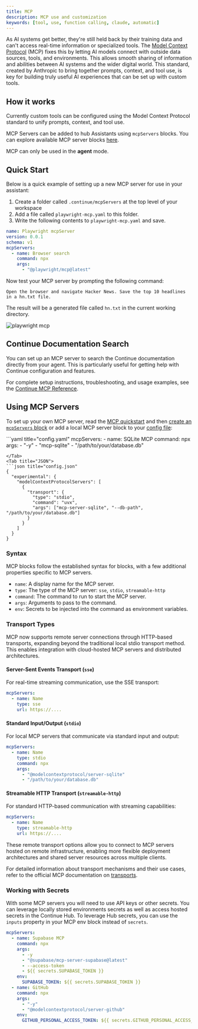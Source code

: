```yaml
---
title: MCP
description: MCP use and customization
keywords: [tool, use, function calling, claude, automatic]
---
```


As AI systems get better, they're still held back by their training data and
can't access real-time information or specialized tools. The [Model Context
Protocol](https://modelcontextprotocol.io/introduction) (MCP) fixes this by
letting AI models connect with outside data sources, tools, and environments.
This allows smooth sharing of information and abilities between AI systems and
the wider digital world. This standard, created by Anthropic to bring together
prompts, context, and tool use, is key for building truly useful AI experiences
that can be set up with custom tools.

## How it works

Currently custom tools can be configured using the Model Context
Protocol standard to unify prompts, context, and tool use.

MCP Servers can be added to hub Assistants using `mcpServers` blocks. You can
explore available MCP server blocks
[here](https://hub.continue.dev/explore/mcp).

<Info>MCP can only be used in the **agent** mode.</Info>

## Quick Start

Below is a quick example of setting up a new MCP server for use in your assistant:

1. Create a folder called `.continue/mcpServers` at the top level of your workspace
2. Add a file called `playwright-mcp.yaml` to this folder.
3. Write the following contents to `playwright-mcp.yaml` and save.

```yaml title=".continue/mcpServers/playwright-mcp.yaml"
name: Playwright mcpServer
version: 0.0.1
schema: v1
mcpServers:
  - name: Browser search
    command: npx
    args:
      - "@playwright/mcp@latest"
```

Now test your MCP server by prompting the following command:

```
Open the browser and navigate Hacker News. Save the top 10 headlines in a hn.txt file.
```

The result will be a generated file called `hn.txt` in the current working directory.

![playwright mcp](/images/mcp-playwright.png)

## Continue Documentation Search

You can set up an MCP server to search the Continue documentation directly from your agent. This is particularly useful for getting help with Continue configuration and features.

For complete setup instructions, troubleshooting, and usage examples, see the [Continue MCP Reference](/reference/continue-mcp).

## Using MCP Servers

To set up your own MCP server, read the [MCP
quickstart](https://modelcontextprotocol.io/quickstart) and then [create an
`mcpServers`
block](https://hub.continue.dev/new?type=block&blockType=mcpServers) or add a local MCP
server block to your [config file](./configuration.md):

<Tabs>
  <Tab title="YAML">
  ```yaml title="config.yaml"
  mcpServers:
    - name: SQLite MCP
      command: npx
      args:
        - "-y"
        - "mcp-sqlite"
        - "/path/to/your/database.db"

````
</Tab>
<Tab title="JSON">
```json title="config.json"
{
  "experimental": {
    "modelContextProtocolServers": [
      {
        "transport": {
          "type": "stdio",
          "command": "uvx",
          "args": ["mcp-server-sqlite", "--db-path", "/path/to/your/database.db"]
        }
      }
    ]
  }
}
````

  </Tab>
</Tabs>

### Syntax

MCP blocks follow the established syntax for blocks, with a few additional properties specific to MCP servers.

- `name`: A display name for the MCP server.
- `type`: The type of the MCP server: `sse`, `stdio`, `streamable-http`
- `command`: The command to run to start the MCP server.
- `args`: Arguments to pass to the command.
- `env`: Secrets to be injected into the command as environment variables.

### Transport Types

MCP now supports remote server connections through HTTP-based transports, expanding beyond the traditional local stdio transport method. This enables integration with cloud-hosted MCP servers and distributed architectures.

#### Server-Sent Events Transport (`sse`)

For real-time streaming communication, use the SSE transport:

```yaml
mcpServers:
  - name: Name
    type: sse
    url: https://....
```

#### Standard Input/Output (`stdio`)

For local MCP servers that communicate via standard input and output:

```yaml
mcpServers:
  - name: Name
    type: stdio
    command: npx
    args:
      - "@modelcontextprotocol/server-sqlite"
      - "/path/to/your/database.db"
```

#### Streamable HTTP Transport (`streamable-http`)

For standard HTTP-based communication with streaming capabilities:

```yaml
mcpServers:
  - name: Name
    type: streamable-http
    url: https://....
```

These remote transport options allow you to connect to MCP servers hosted on remote infrastructure, enabling more flexible deployment architectures and shared server resources across multiple clients.

For detailed information about transport mechanisms and their use cases, refer to the official MCP documentation on [transports](https://modelcontextprotocol.io/docs/concepts/transports#server-sent-events-sse).

### Working with Secrets

With some MCP servers you will need to use API keys or other secrets. You can leverage locally stored environments secrets
as well as access hosted secrets in the Continue Hub. To leverage Hub secrets, you can use the `inputs` property in your MCP env block instead of `secrets`.

```yaml
mcpServers:
  - name: Supabase MCP
    command: npx
    args:
      - -y
      - "@supabase/mcp-server-supabase@latest"
      - --access-token
      - ${{ secrets.SUPABASE_TOKEN }}
    env:
      SUPABASE_TOKEN: ${{ secrets.SUPABASE_TOKEN }}
  - name: GitHub
    command: npx
    args:
      - "-y"
      - "@modelcontextprotocol/server-github"
    env:
      GITHUB_PERSONAL_ACCESS_TOKEN: ${{ secrets.GITHUB_PERSONAL_ACCESS_TOKEN }}
```
